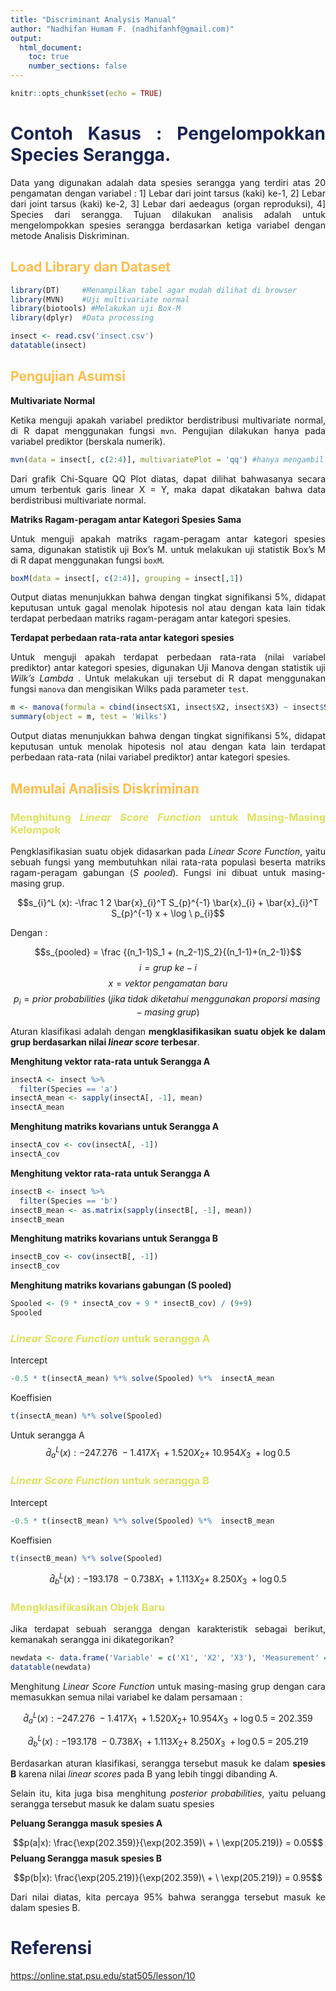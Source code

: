---
title: "Discriminant Analysis Manual"
author: "Nadhifan Humam F. (nadhifanhf@gmail.com)"
output:
  html_document:
    toc: true
    number_sections: false
---

```{r setup, include=FALSE}
knitr::opts_chunk$set(echo = TRUE)
```
<style type = 'text/css'>
h1 {color:#1a2451;}
h2 {color:#ffbd4a;}
h3 {color:#DCE35B;}
</style>

<style>
body {
text-align: justify
} </style>


# Contoh Kasus : Pengelompokkan Species Serangga.  

Data yang digunakan adalah data spesies serangga yang terdiri atas 20 pengamatan dengan variabel : 1] Lebar dari joint tarsus (kaki) ke-1, 2] Lebar dari joint tarsus (kaki) ke-2, 3] Lebar dari aedeagus (organ reproduksi), 4] Species dari serangga. Tujuan dilakukan analisis adalah untuk mengelompokkan spesies serangga berdasarkan ketiga variabel dengan metode Analisis Diskriminan.

## Load Library dan Dataset
```{r Import libraries, message=FALSE, warning=FALSE}
library(DT)     #Menampilkan tabel agar mudah dilihat di browser
library(MVN)    #Uji multivariate normal
library(biotools) #Melakukan uji Box-M
library(dplyr)  #Data processing
```
```{r}
insect <- read.csv('insect.csv')
datatable(insect)
```

## Pengujian Asumsi

**Multivariate Normal**

Ketika menguji apakah variabel prediktor berdistribusi multivariate normal, di R dapat menggunakan fungsi `mvn`. Pengujian dilakukan hanya pada variabel prediktor (berskala numerik). 

```{r, results = 'hide'}
mvn(data = insect[, c(2:4)], multivariatePlot = 'qq') #hanya mengambil kolom variabel prediktor
```


Dari grafik Chi-Square QQ Plot diatas, dapat dilihat bahwasanya secara umum terbentuk garis linear X = Y, maka dapat dikatakan bahwa data berdistribusi multivariate normal.

**Matriks Ragam-peragam antar Kategori Spesies Sama**

Untuk menguji apakah matriks ragam-peragam antar kategori spesies sama, digunakan statistik uji Box's M. untuk melakukan uji statistik Box's M di R dapat menggunakan fungsi `boxM`.
```{r}
boxM(data = insect[, c(2:4)], grouping = insect[,1])
```

Output diatas menunjukkan bahwa dengan tingkat signifikansi 5%, didapat keputusan untuk gagal menolak hipotesis nol atau dengan kata lain tidak terdapat perbedaan matriks ragam-peragam antar kategori spesies.

**Terdapat perbedaan rata-rata antar kategori spesies**

Untuk menguji apakah terdapat perbedaan rata-rata (nilai variabel prediktor) antar kategori spesies, digunakan Uji Manova dengan statistik uji *Wilk's Lambda* . Untuk melakukan uji tersebut di R dapat menggunakan fungsi `manova` dan mengisikan Wilks pada parameter `test`.
```{r}
m <- manova(formula = cbind(insect$X1, insect$X2, insect$X3) ~ insect$Species)
summary(object = m, test = 'Wilks')
```
Output diatas menunjukkan bahwa dengan tingkat signifikansi 5%, didapat keputusan untuk menolak hipotesis nol atau dengan kata lain terdapat perbedaan rata-rata (nilai variabel prediktor) antar kategori spesies.

## Memulai Analisis Diskriminan

### Menghitung *Linear Score Function* untuk Masing-Masing Kelompok

Pengklasifikasian suatu objek didasarkan pada *Linear Score Function*, yaitu sebuah fungsi yang membutuhkan nilai rata-rata populasi beserta matriks ragam-peragam gabungan (*S pooled*). Fungsi ini dibuat untuk masing-masing grup.

$$s_{i}^L (x): -\frac 1 2 \bar{x}_{i}^T  S_{p}^{-1} \bar{x}_{i} + \bar{x}_{i}^T S_{p}^{-1} x + \log \ p_{i}$$

Dengan :

$$s_{pooled} =  \frac {(n_1-1)S_1 + (n_2-1)S_2}{(n_1-1)+(n_2-1)}$$ 
$$i = grup \ ke-i$$ 
$$x = vektor \ pengamatan \ baru$$
$$p_i = prior \ probabilities \ (jika \ tidak \ diketahui \ menggunakan \ proporsi \ masing-masing \ grup)$$

Aturan klasifikasi adalah dengan **mengklasifikasikan suatu objek ke dalam grup berdasarkan nilai *linear score* terbesar**.


**Menghitung vektor rata-rata untuk Serangga A**

```{r}
insectA <- insect %>%
  filter(Species == 'a')
insectA_mean <- sapply(insectA[, -1], mean)
insectA_mean
```

**Menghitung matriks kovarians untuk Serangga A**

```{r}
insectA_cov <- cov(insectA[, -1])
insectA_cov
```


**Menghitung vektor rata-rata untuk Serangga A**
```{r}
insectB <- insect %>%
  filter(Species == 'b')
insectB_mean <- as.matrix(sapply(insectB[, -1], mean))
insectB_mean
```


**Menghitung matriks kovarians untuk Serangga B**
```{r}
insectB_cov <- cov(insectB[, -1])
insectB_cov
```

**Menghitung matriks kovarians gabungan (S pooled)**
```{r}
Spooled <- (9 * insectA_cov + 9 * insectB_cov) / (9+9)
Spooled
```



### *Linear Score Function* untuk serangga A

Intercept

```{r}
-0.5 * t(insectA_mean) %*% solve(Spooled) %*%  insectA_mean
```

Koeffisien
```{r}
t(insectA_mean) %*% solve(Spooled)
```

Untuk serangga A 
$$\hat{d}_{a}^L (x): -247.276 \ - 1.417X_1 \ + 1.520X_2 + \ 10.954X_3 \ + \log 0.5  $$

### *Linear Score Function* untuk serangga B

Intercept

```{r}
-0.5 * t(insectB_mean) %*% solve(Spooled) %*%  insectB_mean
```

Koeffisien

```{r}
t(insectB_mean) %*% solve(Spooled)
```

$$\hat{d}_{b}^L (x): -193.178 \ - 0.738X_1 \ + 1.113X_2 + \ 8.250X_3 \ + \log 0.5  $$

### Mengklasifikasikan Objek Baru

Jika terdapat sebuah serangga dengan karakteristik sebagai berikut, kemanakah serangga ini dikategorikan?

```{r, warning=FALSE}
newdata <- data.frame('Variable' = c('X1', 'X2', 'X3'), 'Measurement' = c(194, 124, 49))
datatable(newdata)
```

Menghitung *Linear Score Function* untuk masing-masing grup dengan cara memasukkan semua nilai variabel ke dalam persamaan :

$$\hat{d}_{a}^L (x): -247.276 \ - 1.417X_1 \ + 1.520X_2 + \ 10.954X_3 \ + \log 0.5 \ = \ 202.359 $$

$$\hat{d}_{b}^L (x): -193.178 \ - 0.738X_1 \ + 1.113X_2 + \ 8.250X_3 \ + \log 0.5 \ = \ 205.219 $$


Berdasarkan aturan klasifikasi, serangga tersebut masuk ke dalam **spesies B** karena nilai *linear scores* pada B yang lebih tinggi dibanding A. 

Selain itu, kita juga bisa menghitung *posterior probabilities*, yaitu peluang serangga tersebut masuk ke dalam suatu spesies

**Peluang Serangga masuk spesies A**

$$p(a|x): \frac{\exp(202.359)}{\exp(202.359)\ + \ \exp(205.219)} = 0.05$$
**Peluang Serangga masuk spesies B**

$$p(b|x): \frac{\exp(205.219)}{\exp(202.359)\ + \ \exp(205.219)} = 0.95$$

Dari nilai diatas, kita percaya 95% bahwa serangga tersebut masuk ke dalam spesies B.


# Referensi

<https://online.stat.psu.edu/stat505/lesson/10>